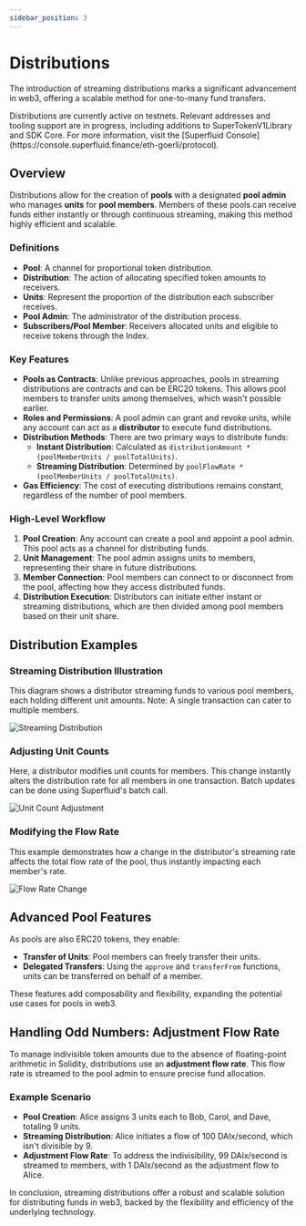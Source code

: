 ```yaml
---
sidebar_position: 3
---
```


# Distributions

The introduction of streaming distributions marks a significant advancement in web3, offering a scalable method for one-to-many fund transfers.

<Admonition type="info">
Distributions are currently active on testnets. Relevant addresses and tooling support are in progress, including additions to SuperTokenV1Library and SDK Core. For more information, visit the [Superfluid Console](https://console.superfluid.finance/eth-goerli/protocol).
</Admonition>

## Overview

Distributions allow for the creation of **pools** with a designated **pool admin** who manages **units** for **pool members**. Members of these pools can receive funds either instantly or through continuous streaming, making this method highly efficient and scalable.

### Definitions

- **Pool**: A channel for proportional token distribution.
- **Distribution**: The action of allocating specified token amounts to receivers.
- **Units**: Represent the proportion of the distribution each subscriber receives.
- **Pool Admin**: The administrator of the distribution process.
- **Subscribers/Pool Member**: Receivers allocated units and eligible to receive tokens through the Index.

### Key Features

- **Pools as Contracts**: Unlike previous approaches, pools in streaming distributions are contracts and can be ERC20 tokens. This allows pool members to transfer units among themselves, which wasn't possible earlier.
- **Roles and Permissions**: A pool admin can grant and revoke units, while any account can act as a **distributor** to execute fund distributions.
- **Distribution Methods**: There are two primary ways to distribute funds:
  - **Instant Distribution**: Calculated as `distributionAmount * (poolMemberUnits / poolTotalUnits)`.
  - **Streaming Distribution**: Determined by `poolFlowRate * (poolMemberUnits / poolTotalUnits)`.
- **Gas Efficiency**: The cost of executing distributions remains constant, regardless of the number of pool members.

### High-Level Workflow

1. **Pool Creation**: Any account can create a pool and appoint a pool admin. This pool acts as a channel for distributing funds.
2. **Unit Management**: The pool admin assigns units to members, representing their share in future distributions.
3. **Member Connection**: Pool members can connect to or disconnect from the pool, affecting how they access distributed funds.
4. **Distribution Execution**: Distributors can initiate either instant or streaming distributions, which are then divided among pool members based on their unit share.

## Distribution Examples

### Streaming Distribution Illustration

This diagram shows a distributor streaming funds to various pool members, each holding different unit amounts. Note: A single transaction can cater to multiple members.

![Streaming Distribution](/assets/Screen_Shot_2023-01-22_at_11.22.13_AM.png)

### Adjusting Unit Counts

Here, a distributor modifies unit counts for members. This change instantly alters the distribution rate for all members in one transaction. Batch updates can be done using Superfluid's batch call.

![Unit Count Adjustment](/assets/Screen_Shot_2023-01-22_at_11.25.33_AM.png)

### Modifying the Flow Rate

This example demonstrates how a change in the distributor's streaming rate affects the total flow rate of the pool, thus instantly impacting each member's rate.

![Flow Rate Change](/assets/Screen_Shot_2023-01-22_at_11.26.18_AM.png)

## Advanced Pool Features

As pools are also ERC20 tokens, they enable:

- **Transfer of Units**: Pool members can freely transfer their units.
- **Delegated Transfers**: Using the `approve` and `transferFrom` functions, units can be transferred on behalf of a member.

These features add composability and flexibility, expanding the potential use cases for pools in web3.

## Handling Odd Numbers: Adjustment Flow Rate

To manage indivisible token amounts due to the absence of floating-point arithmetic in Solidity, distributions use an **adjustment flow rate**. This flow rate is streamed to the pool admin to ensure precise fund allocation.

### Example Scenario

- **Pool Creation**: Alice assigns 3 units each to Bob, Carol, and Dave, totaling 9 units.
- **Streaming Distribution**: Alice initiates a flow of 100 DAIx/second, which isn't divisible by 9.
- **Adjustment Flow Rate**: To address the indivisibility, 99 DAIx/second is streamed to members, with 1 DAIx/second as the adjustment flow to Alice.

In conclusion, streaming distributions offer a robust and scalable solution for distributing funds in web3, backed by the flexibility and efficiency of the underlying technology.
